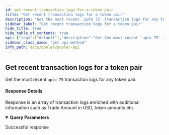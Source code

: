 ```yaml
---
id: get-recent-transaction-logs-for-a-token-pair
title: "Get recent transaction logs for a token pair"
description: "Get the most recent `upto 75` transaction logs for any token pair."
sidebar_label: "Get recent transaction logs for a token pair"
hide_title: true
hide_table_of_contents: true
api: {"tags":["default"],"description":"Get the most recent `upto 75` transaction logs for any token pair.\n\n#### Response Details\n\nResponse is an array of transaction logs enriched with additional information such as Trade Amount in USD, token amounts etc.","parameters":[{"name":"pair_contract","in":"query","schema":{"type":"string"},"example":"{{pair_contract_address}}"}],"security":[{"api_key":[]}],"responses":{"200":{"description":"Successful response"}},"method":"get","path":"/v2-pairs-recent-logs","servers":[{"url":"https://uniswapv2-ethindia.powerloom.io/api/","description":"Uniswap V2"},{"url":"https://quickswap.powerloom.io/api/","description":"Quickswap"},{"url":"https://sushiswap.powerloom.io/api/","description":"Sushiswap"}],"securitySchemes":{"api_key":{"type":"apiKey","name":"X-API-Key","in":"header"}},"info":{"title":"Pooler API","version":"1.0.0"},"postman":{"name":"Get recent transaction logs for a token pair","description":{"content":"Get the most recent `upto 75` transaction logs for any token pair.\n\n#### Response Details\n\nResponse is an array of transaction logs enriched with additional information such as Trade Amount in USD, token amounts etc.","type":"text/plain"},"url":{"path":["v2-pairs-recent-logs"],"host":["{{baseUrl}}"],"query":[{"disabled":false,"key":"pair_contract","value":""}],"variable":[]},"method":"GET","auth":{"type":"apikey","apikey":[{"type":"any","value":"X-API-Key","key":"key"},{"type":"any","value":"<API Key>","key":"value"},{"type":"any","value":"header","key":"in"}]}}}
sidebar_class_name: "get api-method"
info_path: docs/pooler/pooler-api
---
```



## Get recent transaction logs for a token pair



Get the most recent `upto 75` transaction logs for any token pair.

#### Response Details

Response is an array of transaction logs enriched with additional information such as Trade Amount in USD, token amounts etc.

<details style={{"marginBottom":"1rem"}} data-collapsed={false} open={true}><summary style={{}}><strong>Query Parameters</strong></summary><div><ul><ParamsItem className={"paramsItem"} param={{"name":"pair_contract","in":"query","schema":{"type":"string"},"example":"{{pair_contract_address}}"}}></ParamsItem></ul></div></details><div><ApiTabs><TabItem label={"200"} value={"200"}><div>

Successful response

</div><div></div></TabItem></ApiTabs></div>
      